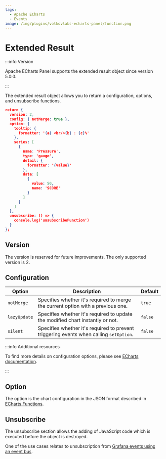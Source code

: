 ```yaml
---
tags:
  - Apache ECharts
  - Events
image: /img/plugins/volkovlabs-echarts-panel/function.png
---
```



# Extended Result

:::info Version

Apache ECharts Panel supports the extended result object since version 5.0.0.

:::

The extended result object allows you to return a configuration, options, and unsubscribe functions.

```json
return {
  version: 2,
  config: { notMerge: true },
  option: {
    tooltip: {
      formatter: '{a} <br/>{b} : {c}%'
    },
    series: [
      {
        name: 'Pressure',
        type: 'gauge',
        detail: {
          formatter: '{value}'
        },
        data: [
          {
            value: 50,
            name: 'SCORE'
          }
        ]
      }
    ]
  },
  unsubscribe: () => {
    console.log('unsubscribeFunction')
  }
};
```

## Version

The version is reserved for future improvements. The only supported version is 2.

## Configuration

| Option       | Description                                                                            | Default |
| ------------ | -------------------------------------------------------------------------------------- | ------- |
| `notMerge`   | Specifies whether it's required to merge the current option with a previous one.       | `true`  |
| `lazyUpdate` | Specifies whether it's required to update the modified chart instantly or not.         | `false` |
| `silent`     | Specifies whether it's required to prevent triggering events when calling `setOption`. | `false` |

:::info Additional resources

To find more details on configuration options, please see [ECharts documentation](https://echarts.apache.org/en/api.html#echartsInstance.setOption).

:::

## Option

The option is the chart configuration in the JSON format described in [ECharts Functions](../options).

## Unsubscribe

The unsubscribe section allows the adding of JavaScript code which is executed before the object is destroyed.

One of the use cases relates to unsubscription from [Grafana events using an event bus](../eventbus).
